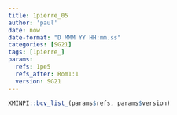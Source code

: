 ```yaml
---
title: 1pierre_05
author: 'paul'
date: now
date-format: "D MMM YY HH:mm.ss"
categories: [SG21]
tags: [1pierre_]
params:
  refs: 1pe5
  refs_after: Rom1:1
  version: SG21
---
```


```r
XMINPI::bcv_list_(params$refs, params$version)
```

